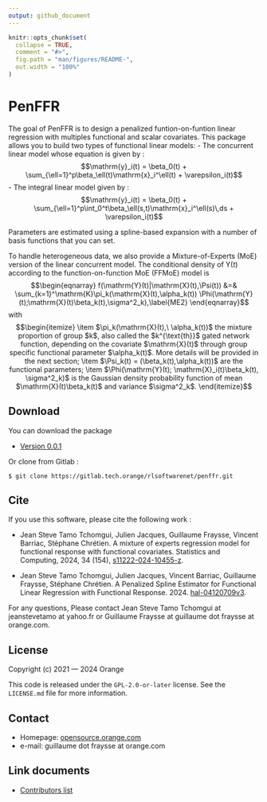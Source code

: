 ```yaml
---
output: github_document
---
```


<!-- README.md is generated from README.Rmd. Please edit that file -->

```r
knitr::opts_chunk$set(
  collapse = TRUE,
  comment = "#>",
  fig.path = "man/figures/README-",
  out.width = "100%"
)
```

# PenFFR

<!-- badges: start -->

The goal of PenFFR is to design a penalized funtion-on-funtion linear regression with multiples functional and scalar covariates. This package allows you to build two types of functional linear models:
- The concurrent linear model whose equation is given by : $$\mathrm{y}_i(t) = \beta_0(t) + \sum_{\ell=1}^p\beta_\ell(t)\mathrm{x}_i^\ell(t) + \varepsilon_i(t)$$
- The integral linear model given by : $$\mathrm{y}_i(t) = \beta_0(t) + \sum_{\ell=1}^p\int_0^t\beta_\ell(s,t)\mathrm{x}_i^\ell(s)\,ds + \varepsilon_i(t)$$
  
Parameters are estimated using a spline-based expansion with a number of basis functions that you can set.
  
  
To handle heterogeneous data, we also provide a Mixture-of-Experts (MoE) version of the linear concurrent model. The conditional density of $\mathrm{Y}(t)$ according to the function-on-function MoE (FFMoE) model is
$$\begin{eqnarray}
    f(\mathrm{Y}(t)|\mathrm{X}(t),\Psi(t)) &=& \sum_{k=1}^\mathrm{K}\pi_k(\mathrm{X}(t),\alpha_k(t)) \Phi(\mathrm{Y}(t);\mathrm{X}(t)\beta_k(t),\sigma^2_k),\label{ME2}
\end{eqnarray}$$
with
$$\begin{itemize}
    \item $\pi_k(\mathrm{X}(t),\ \alpha_k(t))$ the mixture proportion of group $k$, also called the $k^{\text{th}}$ gated network function, depending on the covariate $\mathrm{X}(t)$ through group specific functional parameter $\alpha_k(t)$. More details will be provided in the next section;
    \item $\Psi_k(t) = (\beta_k(t),\alpha_k(t))$ are the functional parameters;
    \item $\Phi(\mathrm{Y}(t); \mathrm{X}_i(t)\beta_k(t), \sigma^2_k)$ is the Gaussian density probability function of mean $\mathrm{X}(t)\beta_k(t)$ and variance $\sigma^2_k$.
\end{itemize}$$
  
  
## Download
You can download the package
  
* [Version 0.0.1](https://gitlab.tech.orange/rlsoftwarenet/penffr/-/archive/main/penffr-main.zip)
  
Or clone from Gitlab :
```
$ git clone https://gitlab.tech.orange/rlsoftwarenet/penffr.git
```
  
## Cite
If you use this software, please cite the following work :

* Jean Steve Tamo Tchomgui, Julien Jacques, Guillaume Fraysse, Vincent Barriac, Stéphane Chrétien. A mixture of experts regression model for functional response with functional covariates. Statistics and Computing, 2024, 34 (154), [s11222-024-10455-z](https://link.springer.com/article/10.1007/s11222-024-10455-z).
  
* Jean Steve Tamo Tchomgui, Julien Jacques, Vincent Barriac, Guillaume Fraysse, Stéphane Chrétien. A Penalized Spline Estimator for Functional Linear Regression with Functional Response. 2024. [hal-04120709v3](https://hal.science/hal-04120709v3).
  
For any questions, Please contact Jean Steve Tamo Tchomgui at jeanstevetamo at yahoo.fr or Guillaume Fraysse at guillaume dot fraysse at orange.com.
  
## License
Copyright (c) 2021 — 2024 Orange

This code is released under the `GPL-2.0-or-later` license. See the `LICENSE.md` file for more information.
  
  

## Contact
* Homepage: [opensource.orange.com](http://opensource.orange.com/)
* e-mail: guillaume dot fraysse at orange.com
  
  

  
  
## Link documents
- [Contributors list](CONTRIBUTORS.md)
  
  
<!-- badges: end -->
